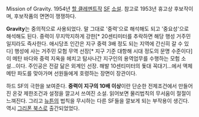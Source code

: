 Mission of Gravity. 1954년 [[할 클레멘트]]작 [[SF]] [[소설]]. 
참고로 1953년 휴고상 후보작이며, 후보작품의 면면이 쟁쟁하다.

'''Gravity'''는 중의적으로 사용되었다. 말 그대로 '중력'으로 해석해도 되고 '중요성'으로 해석해도 된다. 중력이 무지막지하게 강한[* 20센티미터를 추락하면 해당 행성 거주민일지라도 즉사한다. 애시당초 인간은 지구 중력 3배 정도 되는 지역에 간신히 갈 수 있다] 행성에 사는 거주민 모험 무역 선장[* 지구 기준 대항해 시대 정도의 문명 수준이다]이 메탄 바다와 중력 지옥을 헤치고 탐사나간 지구인의 용역업무를 수행하는 모험 소설...이다. 주인공은 전갈 닮은 외계인 선장. 해발 10센티미터의 돛대 꼭대기...에서 액체 메탄 파도를 맞아가며 선원들에게 호령하는 장면이 장관이다. 

하드 SF의 극한을 보여준다. '''중력이 지구의 10배 이상'''이란 단순한 전제조건에서 만들어진 온갖 제한조건과 설정을 깔고서 쓰여진 소설. 읽어보면 물리법칙의 무서움이 절절이 느껴진다. 그리고 [[뉴튼]]의 법칙을 무시하는 다른 SF들을 깔보게 되는 부작용이 생긴다. 역시 [[그리폰 북스]]로 출간되었었다.

